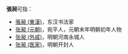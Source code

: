 '''張昶'''可指：
*[[張昶_(東漢)|張昶 (東漢)]]，东汉书法家
*[[张昶_(元朝)|张昶 (元朝)]]，宛平人，元朝末年明朝初年人物
*[[张昶_(外戚)|张昶 (外戚)]]，明朝河南永城人
*[[张昶_(医家)|张昶 (医家)]]，明朝开封人

{{disambig|C昶|cat=二字张姓人名消歧义}}